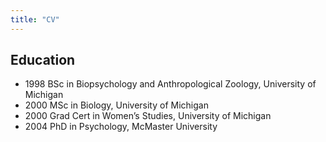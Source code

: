 ```yaml
---
title: "CV"
---
```


## Education {#edu}

* 1998 BSc in Biopsychology and Anthropological Zoology, University of Michigan
* 2000 MSc in Biology, University of Michigan
* 2000 Grad Cert in Women's Studies, University of Michigan
* 2004 PhD in Psychology, McMaster University
